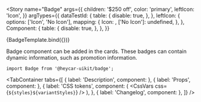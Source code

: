 

<!-- Meta -->

<Meta title="Components/Badge" component={Badge} />


<!-- Canvas -->

<Story
  name="Badge"
  args={{
    children: '$250 off',
    color: 'primary',
    leftIcon: 'Icon',
  }}
  argTypes={{
    dataTestId: {
      table: {
        disable: true,
      },
    },
    leftIcon: {
      options: ['Icon', 'No Icon'],
      mapping: {
        Icon: <Lorry />,
        ['No Icon']: undefined,
      },
    },
    Component: {
      table: {
        disable: true,
      },
    },
  }}
>
  {BadgeTemplate.bind({})}
</Story>

<!-- Docs -->

<ComponentHeader
  name="Badge"
  version={version}
  stage={3}
  design="https://www.figma.com/file/rrvkvQEoVTOHa7MzyKSaoz/OTP-Global-Design-System?node-id=4031%3A102387"
/>

Badge component can be added in the cards. These badges can contain dynamic information, such as promotion information.

```tsx
import Badge from '@heycar-uikit/badge';
```

<!-- Description -->

<TabContainer
  tabs={[
    { label: 'Description', component: <Description /> },
    { label: 'Props', component: <Props of={Badge} /> },
    {
      label: 'CSS tokens',
      component: (
        <CssVars
          css={`
            ${styles}${variantStyles}
          `}
        />
      ),
    },
    { label: 'Changelog', component: <Changelog /> },
  ]}
/>
